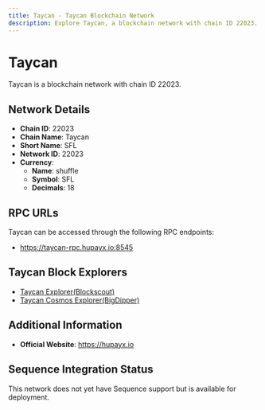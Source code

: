 ```yaml
--- 
title: Taycan - Taycan Blockchain Network
description: Explore Taycan, a blockchain network with chain ID 22023. Learn about its native currency, shuffle, and how to interact with the network.
---
```


# Taycan

Taycan is a blockchain network with chain ID 22023.

## Network Details

- **Chain ID**: 22023
- **Chain Name**: Taycan
- **Short Name**: SFL
- **Network ID**: 22023
- **Currency**: 
  - **Name**: shuffle
  - **Symbol**: SFL
  - **Decimals**: 18

## RPC URLs

Taycan can be accessed through the following RPC endpoints:

- https://taycan-rpc.hupayx.io:8545

## Taycan Block Explorers

- [Taycan Explorer(Blockscout)](https://taycan-evmscan.hupayx.io)
- [Taycan Cosmos Explorer(BigDipper)](https://taycan-cosmoscan.hupayx.io)

## Additional Information

- **Official Website**: https://hupayx.io

## Sequence Integration Status

This network does not yet have Sequence support but is available for deployment.
